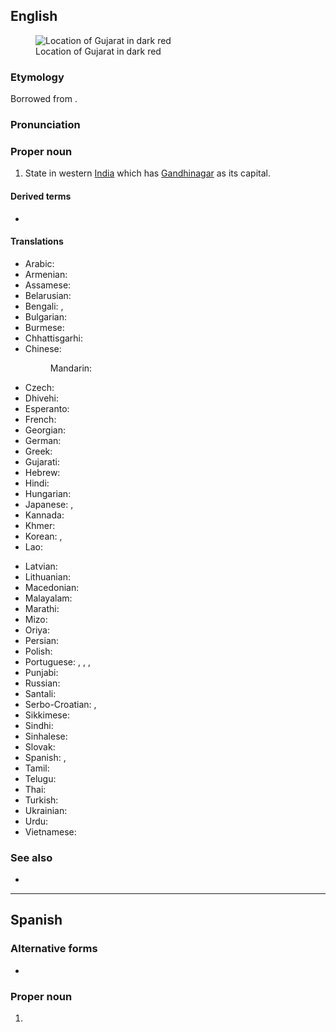 ==English==
{{wikipedia}}
[[Image:Gujarat in India (disputed hatched).svg|thumb|Location of Gujarat in dark red]]

===Etymology===
Borrowed from {{bor|en|gu|ગુજરાત}}.

===Pronunciation===
{{IPA|/ˌɡʊdʒəˈɹɑːt/|lang=en}}

===Proper noun===
{{en-proper noun}}

# State in western [[India]] which has [[Gandhinagar]] as its capital.

====Derived terms====
* {{l|en|Gujarati}}

====Translations====
{{trans-top|state in India}}
* Arabic: {{t|ar|غُوجَارَات|m|tr=ḡujarāt}}
* Armenian: {{t|hy|Գուջարաթ|sc=Armn}}
* Assamese: {{t|as|গুজৰাট}}
* Belarusian: {{t|be|Гуджара́т|m}}
* Bengali: {{t|bn|গুজরাট|sc=Beng|tr=gujarāṭa}}, {{t|bn|গুজরাত|sc=Beng|tr=gujarāta}}
* Bulgarian: {{t|bg|Гуджара́т|m}}
* Burmese: {{t|my|ဂူဂျရတ်|sc=Mymr}}
* Chhattisgarhi: {{t-needed|hne}}
* Chinese:
*: Mandarin: {{t+|cmn|古吉拉特邦|tr=Gǔjílātè-bāng|sc=Hani}}
* Czech: {{t|cs|Gudžarát}}
* Dhivehi: {{t|dv|ގުޖުރާތު|sc=Thaa}}
* Esperanto: {{t|eo|Guĝarato}}
* French: {{t+|fr|Gujarat|m}}
* Georgian: {{t|ka|გუჯარათი|sc=Geor}}
* German: {{t+|de|Gujarat|n}}
* Greek: {{t+|el|Γκουτζαράτ|sc=Grek}}
* Gujarati: {{t+|gu|ગુજરાત|tr=gujarāt|sc=Gujr}}
* Hebrew: {{t|he|גוג'אראט}}
* Hindi: {{t+|hi|गुजरात|tr=gujarāt}}
* Hungarian: {{t+|hu|Gudzsarát}}
* Japanese: {{t|ja|グジャラート州|tr=Gujarāto-shū}}, {{t|ja|グジャラート|tr=Gujarāto}}
* Kannada: {{t|kn|ಗುಜರಾತ್|sc=Knda}}
* Khmer: {{t|km|រដ្ឋ​ហ៊្គូយ៉ារ៉ាត|tr=roat guyaarat|sc=Khmr}}
* Korean: {{t|ko|구자라트 주|tr=Gujaratteu ju}}, {{t|ko|구자라트|tr=Gujaratteu}}
* Lao: {{t-needed|lo}}
{{trans-mid}}
* Latvian: {{t|lv|Gudžarāta}}
* Lithuanian: {{t|lt|Gudžaratas|m}}
* Macedonian: {{t|mk|Гуџара́т|m}}
* Malayalam: {{t|ml|ഗുജറാത്ത്‌|sc=Mlym}}
* Marathi: {{t|mr|गुजरात|tr=gujarāt|sc=Deva}}
* Mizo: {{t-needed|lus}}
* Oriya: {{t|or|ଗୁଜୁରାଟ|sc=Orya|tr=gujurāṭ}}
* Persian: {{t|fa|گجرات|tr=Gojarât}}
* Polish: {{t|pl|Gudżarat|m}}
* Portuguese: {{t|pt|Gujarate|m}}, {{t|pt|Gujerate|m}}, {{t|pt|Guzarate|m}}, {{t|pt|Guzerate|m|f}}
* Punjabi: {{t|pa|ਗੁਜਰਾਤ|sc=Guru|tr=gujarāt}}
* Russian: {{t+|ru|Гуджара́т|m}}
* Santali: {{t-needed|sat}}
* Serbo-Croatian: {{t|sh|Гуџарат|m|sc=Cyrl}}, {{t|sh|Gujarat|m}}
* Sikkimese: {{t-needed|sip}}
* Sindhi: {{t-needed|sd}}
* Sinhalese: {{t|si|ගුජරාටය|sc=Sinh}}
* Slovak: {{t|sk|Gudžarát|m}}
* Spanish: {{t|es|Guyarat|m}}, {{t|es|Gujarat|m}}
* Tamil: {{t|ta|குசராத்|sc=Taml}}
* Telugu: {{t+|te|గుజరాత్|sc=Telu}}
* Thai: {{t|th|รัฐคุชราต|tr=rát kútcháraat}}
* Turkish: {{t|tr|Gucerat}}
* Ukrainian: {{t|uk|Гуджарат|sc=Cyrl}}
* Urdu: {{t|ur|گجرات|tr=gujarāt}}
* Vietnamese: {{t|vi|Gujarat}}
{{trans-bottom}}

===See also===
* {{list:states of India/en}}

----

==Spanish==
{{wikipedia|lang=es}}

===Alternative forms===
* {{l|es|Guyarat}}

===Proper noun===
{{es-proper noun|m}}

# {{l|en|Gujarat}} {{gloss|state in India}}